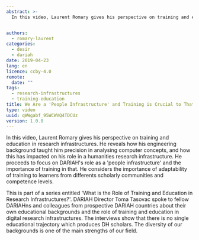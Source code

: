 ```yaml
---
abstract: >-
  In this video, Laurent Romary gives his perspective on training and education in research infrastructures. He reveals how his engineering background taught him precision in analysing computer concepts, and how this has impacted on his role in a humanities research infrastructure. He proceeds to focus on DARIAH's role as a 'people infrastructure' and the importance of training in that. He considers the importance of adaptability of training to learners from differents scholarly communities and competence levels.


authors:
  - romary-laurent
categories:
  - desir
  - dariah
date: 2019-04-23
lang: en
licence: ccby-4.0
remote:
  date: ""
tags:
  - research-infrastructures
  - training-education
title: We Are a 'People Infrastructure' and Training is Crucial to That
type: video
uuid: qWWgabf_95WCWVQ4TDCUz
version: 1.0.0
---
```


In this video, Laurent Romary gives his perspective on training and education in research infrastructures. He reveals how his engineering background taught him precision in analysing computer concepts, and how this has impacted on his role in a humanities research infrastructure. He proceeds to focus on DARIAH's role as a 'people infrastructure' and the importance of training in that. He considers the importance of adaptability of training to learners from differents scholarly communities and competence levels.

This is part of a series entitled 'What is the Role of Training and Education in Research Infrastructures?'. DARIAH Director Toma Tasovac spoke to fellow DARIAHns and colleagues from prospective DARIAH countries about their own educational backgrounds and the role of training and education in digital research infrastructures. The interviews show that there is no single educational trajectory which produces DH scholars. The diversity of our backgrounds is one of the main strengths of our field.

<VideoCard
  title="We Are a 'People Infrastructure' and Training is Crucial to That"
  id="OqYJNUmhJzw"
  image="/assets/images/cms/resources/we-are-a-people-infrastructure/romary-training.png"
/>

